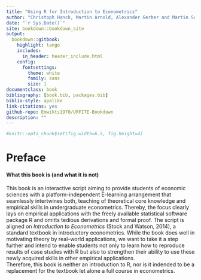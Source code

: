 ```yaml
--- 
title: "Using R for Introduction to Econometrics"
author: "Christoph Hanck, Martin Arnold, Alexander Gerber and Martin Schmelzer"
date: "`r Sys.Date()`"
site: bookdown::bookdown_site
output: 
  bookdown::gitbook:
    highlight: tango
    includes:
      in_header: header_include.html
    config:
      fontsettings:
        theme: white
        family: sans
        size: 1
documentclass: book
bibliography: [book.bib, packages.bib]
biblio-style: apalike
link-citations: yes
github-repo: Emwikts1970/URFITE-Bookdown
description: ""
---
```


```r
#knitr::opts_chunk$set(fig.width=6.5, fig.height=4) 
```

# Preface

#### What this book is (and what it is not) {-}

This book is an interactive script aiming to provide students of economic sciences with a platform-independent E-learning arrangement that seamlessly intertwines both, teaching of theoretical core knowledge and empirical skills in undergraduate econometrics. Thereby, the focus clearly lays on empirical applications with the freely available statistical software package R and omitts tedious derivations and formal proof. The script is aligned on *Introduction to Econometrics* (Stock and Watson, 2014), a standard textbook in introductory econometrics. While the book does well in motivating theory by real-world applications, we want to take it a step further and intend to enable students not only to learn how to reproduce results of case studies with R but also to strengthen their ability to use these newly acquired skills in other empirical applications.<br>
Therefore, this book is neither an introduction to R, nor is it indended to be a replacement for the textbook let alone a full course in econometrics. 




